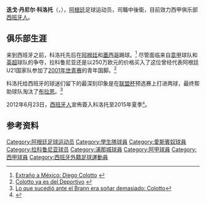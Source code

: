 {{noteTA
|G1=足球
|G2=西甲
|T=zh-hans:迭戈·科洛托;zh-hk:迪亞高·高洛圖;
|1=zh-hans:迭戈·科洛托;zh-hk:迪亞高·高洛圖;
|2=zh-hans:科洛托;zh-hk:高洛圖;
}}
{{Infobox football biography
 | playername = 迭戈·科洛托<br />''Diego Colotto''
 | image = File:130911_Diego_Colotto.jpg
 | fullname = Diego Damian Colotto  
 | height =  {{height|m=1.84}} 
 | nickname = 
 | dateofbirth =   {{birth date and age|1981|3|10}}         
 | cityofbirth = [[里奥夸尔托|里奥夸尔托]] 
 | countryofbirth = [[阿根廷|阿根廷]]
 | currentclub  = [[皇家西班牙人體育俱樂部|西班牙人]] 
 | clubnumber = 19
 | position = [[中后卫|中后卫]]
 | youthyears = 
 | youthclubs =
 | years1 = 2000−2004
 | clubs1 = [[學生隊|學生隊]]
 | caps1 = 116
 | goals1 = 4
 | years2 = 2005−2007
 | clubs2 = [[特科斯大学生|特科斯大学生]]
 | caps2 = 82
 | goals2 = 8
 | years3 = 2007−2008
 | clubs3 = [[阿特拉斯足球俱乐部|阿特拉斯]]
 | caps3 = 31
 | goals3 = 2
 | years4 = 2008−2012
 | clubs4 = [[拉科鲁尼亚足球俱乐部|拉科鲁尼亚]]
 | caps4 = 76
 | goals4 = 5
 | years5 = 2012−
 | clubs5 = [[皇家西班牙人體育俱樂部|西班牙人]]
 | caps5 = 10
 | goals5 = 1
 | nationalyears1 = 
 | nationalteam1 = {{tsl|en|Argentina national under-20 football team||阿根廷U-20}}
 | nationalcaps1 =
 | nationalgoals1 = 
 | pcupdate = 2013年1月18日 (五)，15:27 (UTC)
 | ntupdate =
}}

'''迭戈·丹尼尔·科洛托'''（{{lang-es|Diego Daniel Colotto}}，{{bd|1981年|3月10日|catIdx=Colotto, Diego}}），[[阿根廷|阿根廷]]足球运动员，司職中後衛，目前效力西甲俱乐部[[皇家西班牙人體育俱樂部|西班牙人]]。

== 俱乐部生涯 ==
来到西班牙之前，科洛托先后在[[阿根廷|阿根廷]]和[[墨西哥|墨西哥]]踢球。<ref>[http://www.mediotiempo.com/noticia/68839/extrano-a-mexico-diego-colotto Extraño a México: Diego Colotto] {{webarchive|url=https://web.archive.org/web/20081211143536/http://www.mediotiempo.com/noticia/68839/extrano-a-mexico-diego-colotto/ |date=2008-12-11 }}</ref> 尽管面临来自[[意甲|意甲]]球队和[[英超|英超]]球队的争夺，拉科鲁尼亚还是以250万欧元的价格买入了这位曾经代表阿根廷U21国家队参加了[[2001年國際足協世界青年錦標賽|2001年世青赛]]的青年国脚。<ref>[http://www.mediotiempo.com/noticia.php?id_noticia=63793 Colotto ya es del Deportivo] {{webarchive|url=https://web.archive.org/web/20081208133326/http://www.mediotiempo.com/noticia.php?id_noticia=63793 |date=2008-12-08 }}</ref>

科洛托给西班牙的球迷们留下的最深刻印象是在[[联盟杯|联盟杯]]预选赛上打进两球，最终帮助球队淘汰了[[白兰恩足球会|布拉恩]]。<ref>[http://www.mediotiempo.com/noticia.php?id_noticia=66135 Lo que sucedió ante el Brann era soñar demasiado: Colotto]{{dead link|date=2018年4月 |bot=InternetArchiveBot |fix-attempted=yes }}</ref> 

2012年6月23日，[[皇家西班牙人體育俱樂部|西班牙人]]宣佈簽入科洛托至2015年夏季<small><ref>{{cite news |language=en |url=http://www.insidespanishfootball.com/espanyol-confirm-signing-of-diego-colotto/ |title=Espanyol confirm signing of Diego Colotto |publisher=insidespanishfootball.com |date=2012-06-23 |accessdate=2013-01-18 }}{{Dead link|date=2018年8月 |bot=InternetArchiveBot |fix-attempted=yes }}</ref></small>。

== 参考资料 ==
<references/>

{{DEFAULTSORT:Colotto, Diego}}

[[Category:阿根廷足球运动员|Category:阿根廷足球运动员]]
[[Category:學生隊球員|Category:學生隊球員]]
[[Category:愛斯賓奴球員|Category:愛斯賓奴球員]]
[[Category:拉科鲁尼亚球员|Category:拉科鲁尼亚球员]]
[[Category:浦那城球員|Category:浦那城球員]]
[[Category:阿甲球員|Category:阿甲球員]]
[[Category:西甲球員|Category:西甲球員]]
[[Category:西班牙外籍足球運動員|Category:西班牙外籍足球運動員]]